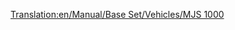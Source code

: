 [[Translation:en/Manual/Base Set/Vehicles/MJS 1000]]
{{it/Treni|Image=[[File:en/Mjs1000.png]]
|Name=MJS 1000
|Cost=€ 49.218
|Speed=104 km/h (65 mph)
|Weight=120 t
|Power=2.231 hp (1,641 kW)
|Annual=€ 4.416
|Designed=1964
|Lifespan=22 
|Capacity=N/A
|Description=Con una velocità massima inferiore e una potenza inferiore rispetto al CS2400, non c'è alcuna ragiona per usare questo treno invece CS2400. Dovrebbe tuttavia essere notato che il MJS 1000 ha una durata leggermente più lunga rispetto al suo cugino più potente.
|Real-life=la MJS 1000 ricorda le locomotive elettriche [http://en.wikipedia.org/wiki/List_of_South_African_locomotive_classes#Electric_locomotives SAR Class 5E].}}